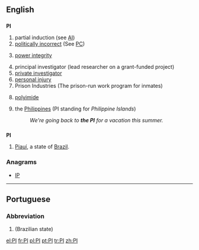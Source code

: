 {{also|Appendix:Variations of "pi"}}
==English==

==={{initialism-old|en}}===
'''PI'''

# partial induction (see [[AI]])
# [[politically incorrect]] (See [[PC]])
# {{electronics}} [[power integrity]]
# principal investigator (lead researcher on a grant-funded project)
# [[private investigator]]
# [[personal injury]]
# Prison Industries (The prison-run work program for inmates)
# {{organic compounds}} [[polyimide]]
# {{Philippines|colloquial}} the [[Philippines]] (PI standing for ''Philippine Islands'')
#: ''We're going back to '''the PI''' for a vacation this summer.''

==={{abbreviation}}===
'''PI'''

# [[Piauí]], a state of [[Brazil]].

===Anagrams===
* [[IP#English|IP]]

----

==Portuguese==

===Abbreviation===
{{head|pt|abbreviation}}

# {{abbreviation of|Piauí|lang=pt}} (Brazilian state)

[[el:PI]]
[[fr:PI]]
[[pl:PI]]
[[pt:PI]]
[[tr:PI]]
[[zh:PI]]
